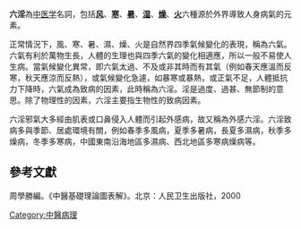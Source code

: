 {{ctm}}

'''六淫'''為[[中医学|中医学]]名詞，包括'''[[风邪|风]]'''、'''[[寒邪|寒]]'''、'''[[暑邪|暑]]'''、'''[[湿邪|湿]]'''、'''[[燥邪|燥]]'''、'''[[火邪|火]]'''六種源於外界導致人身病氣的元素。

正常情況下，風、寒、暑、濕、燥、火是自然界四季氣候變化的表現，稱為六氣。六氣有利於萬物生長，人體的生理也與四季六氣的變化相適應，所以一般不易使人生病。當氣候變化異常，即六氣太過、不及或非其時而有其氣（例如春天應溫而反寒，秋天應涼而反熱），或氣候變化急遽，如暴寒或暴熱，或正氣不足，人體抵抗力下降時，六氣成為致病的因素，此時稱為六淫。淫是過度、過甚、無節制的意思。除了物理性的因素，六淫主要指生物性的致病因素。

六淫邪氣大多經由肌表或口鼻侵入人體而引起外感病，故又稱為外感六淫。六淫致病多與季節、居處環境有關，例如春季多風病，夏季多暑病，長夏多濕病，秋季多燥病，冬季多寒病，中國東南沿海地區多濕病、西北地區多寒病燥病等。

== 參考文獻 ==
周學勝編。《中醫基礎理論圖表解》。北京：人民卫生出版社，2000
{{中醫小作品}}


[[Category:中醫病理|Category:中醫病理]]